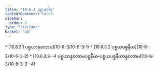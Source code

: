 ```yaml
---
title: "10.6.3 ပစ္စယဝါရ"
tableOfContents: false
sidebar:
  order: 3
type: "tipitaka"
basket: "ab"
---
```



<DynamicBreadcrumb />



<TableOfContents>
* [10.6.3.1 ပစ္စယာနုလောမ](10-6-3/10-6-3-1)
* [10.6.3.2 ပစ္စယပစ္စနီယ](10-6-3/10-6-3-2)
* [10.6.3.3--4 ပစ္စယာနုလောမပစ္စနီယ-ပစ္စယပစ္စနီယာနုလောမ](10-6-3/10-6-3-3--4)
</TableOfContents>